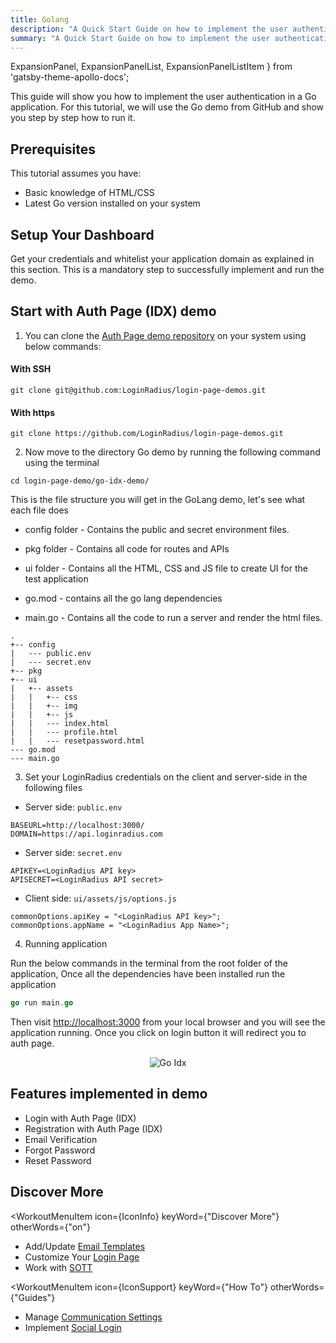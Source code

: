 ```yaml
---
title: Golang
description: "A Quick Start Guide on how to implement the user authentication in a Go application."
summary: "A Quick Start Guide on how to implement the user authentication in a Go application."
---
```


  ExpansionPanel,
  ExpansionPanelList,
  ExpansionPanelListItem
} from 'gatsby-theme-apollo-docs';


This guide will show you how to implement the user authentication in a Go application. For this tutorial, we will use the Go demo from GitHub and show you step by step how to run it.


## Prerequisites

This tutorial assumes you have:

- Basic knowledge of HTML/CSS
- Latest Go version installed on your system

## Setup Your Dashboard

Get your credentials and whitelist your application domain as explained in this section. This is a mandatory step to successfully implement and run the demo.

<ExpansionPanel title="Click here to view details">
  <Setup/>
</ExpansionPanel>

## Start with Auth Page (IDX) demo

1. You can clone the [Auth Page demo repository](https://github.com/LoginRadius/login-page-demos) on your system using below commands:

  #### With SSH

  ```
  git clone git@github.com:LoginRadius/login-page-demos.git
  ```

  #### With https

  ```
  git clone https://github.com/LoginRadius/login-page-demos.git
  ```
2. Now move to the directory Go demo by running the following command using the terminal

```
cd login-page-demo/go-idx-demo/
```

This is the file structure you will get in the GoLang demo, let's see  what each file does

 - config folder - Contains the public and secret environment files.

- pkg folder - Contains all code for routes and APIs

- ui folder - Contains all the HTML, CSS and JS file to create UI for the test application

 - go.mod - contains all the go lang dependencies

- main.go -  Contains all the code to run a server and render the html files.
```
.
+-- config
|   --- public.env
|   --- secret.env
+-- pkg
+-- ui
|   +-- assets
|   |   +-- css
|   |   +-- img
|   |   +-- js
|   |   --- index.html
|   |   --- profile.html
|   |   --- resetpassword.html
--- go.mod
--- main.go
```

3. Set your LoginRadius credentials on the client and server-side in the following files

- Server side: `public.env`

```
BASEURL=http://localhost:3000/
DOMAIN=https://api.loginradius.com
```
- Server side: `secret.env`

```
APIKEY=<LoginRadius API key>
APISECRET=<LoginRadius API secret>
```

- Client side: `ui/assets/js/options.js`

``` JS
commonOptions.apiKey = "<LoginRadius API key>";
commonOptions.appName = "<LoginRadius App Name>";
```

4. Running application 

Run the below commands in the terminal from the root folder of the application, Once all the dependencies have been installed run the application

```GO
go run main.go
```
Then visit [http://localhost:3000](http://localhost:3000) from your local browser and you will see the application running. Once you click on login button it will redirect you to auth page.

<div style="text-align:center">
  <img src="../assets/quick-start-guides/golang-idx.png" alt="Go Idx" />
</div>

## Features implemented in demo
- Login with Auth Page (IDX)
- Registration with Auth Page (IDX)
- Email Verification
- Forgot Password
- Reset Password

## Discover More 


<MenuWrapper>

<WorkoutMenuItem
  icon={IconInfo}
  keyWord={"Discover More"}
  otherWords={"on"}
>

* Add/Update [Email Templates](/howto/manage-email-password-login/)
* Customize Your [Login Page](/howto/authentication-theme/)
* Work with [SOTT](/howto/work-with-sott/)

</WorkoutMenuItem>

<WorkoutMenuItem
  icon={IconSupport}
  keyWord={"How To"}
  otherWords={"Guides"}
>

* Manage [Communication Settings](/howto/manage-communication-settings/)
* Implement [Social Login](/howto/social-login/)

</WorkoutMenuItem>

</MenuWrapper>